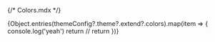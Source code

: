{/* Colors.mdx */}


<Meta title="Colors" />

<ColorPalette>
  <ColorItem
    title="theme.color.greyscale"
    subtitle="Some of the greys"
    colors={{ White: '#FFFFFF', Alabaster: '#F8F8F8', Concrete: '#F3F3F3' }}
  />
  <ColorItem
    title="theme.color.primary"
    subtitle="Coral"
    colors={{ WildWatermelon: '#FF4785' }}
  />
  <ColorItem
    title="theme.color.secondary"
    subtitle="Ocean"
    colors={{ DodgerBlue: '#1EA7FD' }}
  />
  <ColorItem
    title="theme.color.positive"
    subtitle="Green"
    colors={{
      Apple: 'rgba(102,191,60,1)',
      Apple80: 'rgba(102,191,60,.8)',
      Apple60: 'rgba(102,191,60,.6)',
      Apple30: 'rgba(102,191,60,.3)',
    }}
  />
</ColorPalette>

<ColorPalette>
    {Object.entries(themeConfig?.theme?.extend?.colors).map(item => {
        console.log('yeah')
        return <ColorItem key={k} title={k} colors={ [k]: v } />
            // return <ColorItem key={k} title={k} colors={ [k]: v } />
    })}
</ColorPalette>

